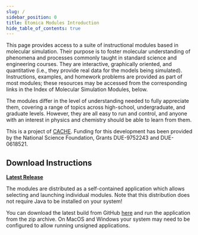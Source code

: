 ```yaml
---
slug: /
sidebar_position: 0
title: Etomica Modules Introduction
hide_table_of_contents: true
---
```


This page provides access to a suite of instructional modules based in molecular simulation. Their purpose is to foster molecular understanding of phenomena and processes commonly taught in standard science and engineering courses. They are interactive, graphically oriented, and quantitative (i.e., they provide real data for the models being simulated). Instructions, examples, and homework problems are provided as part of most modules; these resources may be accessed from the corresponding links in the Index of Molecular Simulation Modules, below.

The modules differ in the level of understanding needed to fully appreciate them, covering a range of topics across high-school, undergraduate, and graduate levels. However, they are all easy to run and control, and anyone with an interest in physics and chemistry should be able to learn from them.

This is a project of [CACHE](https://www.cache.org). Funding for this development has been provided by the National Science Foundation, Grants DUE-9752243 and DUE-0618521.

## Download Instructions

**[Latest Release](https://github.com/etomica/etomica/releases/latest)**

The modules are distributed as a self-contained application which allows selecting and launching individual modules. Note that this distribution does not require Java to
be installed on your system!

You can download the latest build from GitHub [here](https://github.com/etomica/etomica/releases/latest) and run the application from the zip archive. On MacOS and
Windows your system may need to be configured to allow running unsigned applications. 

<ModulesIndex/>
